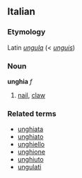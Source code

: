 ==Italian==
===Etymology===
Latin ''[[ungula]]'' (< ''[[unguis]]'')
===Noun===
'''unghia''' ''f''

# [[nail]], [[claw]]

===Related terms===
*[[unghiata]]
*[[unghiato]]
*[[unghiello]]
*[[unghione]]
*[[unghiuto]]
*[[ungulati]]